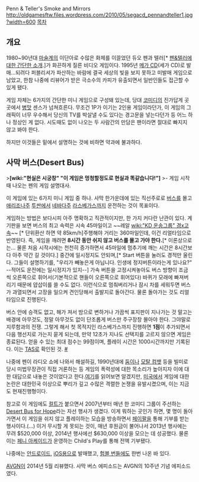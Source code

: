 Penn & Teller's Smoke and Mirrors
http://oldgamesftw.files.wordpress.com/2010/05/segacd_pennandteller1.jpg?width=600
[[목차]]

== 개요 ==
1980~90년대 [[마술]]계의 이단아로 수많은 화제를 이끌었던 듀오 펜과 텔러[* [http://blog.naver.com/PostView.nhn?blogId=elesjei7&logNo=120203539811 펜&텔러에 대한 간단한 소개].]가 화끈하게 질른 비디오 게임이다. 1995년 [[메가 CD]](세가 CD)로 발매...되려다 퍼블리셔가 파산하는 바람에 결국 세상의 빛을 보지 못하고 미발매 게임으로 남았고, 한참 나중에 리뷰어가 받은 극소수의 카피가 유출되면서 일반인들도 접근할 수 있게 됐다.

게임 자체는 6가지의 간단한 미니 게임으로 구성돼 있는데, 당대 [[코미디]]의 진가답게 곳곳에서 [[병맛]] 센스가 넘쳐흐른다. 무조건 1P가 이기는 2인용 게임이라던가, 이 게임의 그래픽이 너무 우수해서 당신의 TV를 박살낼 수도 있다는 경고문을 넣는다던가 등 어느 하나 정상인 게 없다. 시도때도 없이 나오는 두 사람간의 만담은 팬이라면 절대로 빠지지 않고 봐야 한다.

하지만 이것들은 밑에서 설명하는 것에 비하면 약과에 불과하다.

== 사막 버스(Desert Bus) ==
>'''[wiki:"현실은 시궁창" "이 게임은 멍청할정도로 현실과 똑같습니다!"]''' 
>- 게임 시작때 나오는 펜의 게임 설명대사.

이 게임에 있는 6가지 미니 게임 중 하나. 사막 한가운데에 있는 직선주로로 [[버스]]를 몰고 [[애리조나]]주 [[투싼]]에서 [[네바다]]주 [[라스베가스]]까지 운전하는 것이 목표이다.

게임하는 방법은 보다시피 아주 명확하고 직관적이지만, 한 가지 커다란 난관이 있다. 계기판을 보면 버스의 최고 속력은 시속 45마일이고 ~~레알 [[wiki:"KD 운송그룹" 경x고속]]~~ [* 단위환산 하면 약 85km/h]주행해야 거리는 360마일인데, 이건 리얼타임으로 반영된다. 즉, 게임을 깨려면 '''8시간 동안 쉬지 않고 버스를 몰고 가야 한다.'''[* 이론상으로는... 물론 처음 시작시에는 천천히 증가하면서 45마일에 멈추기에 깨는 시간은 8시간보다 아주 약간 길 것이다.] 중간에 일시정지도 안되며,[* Start 버튼을 눌러도 경적만 울린다. 그들이 설명하기를, "우리가 빼놓은게 아닙니다. 인생에 정지버튼이라는게 있나요?" --적어도 운전에는 일시정지가 있지--] 가속 버튼을 고정시켜놓아도 버스 방향이 조금씩 오른쪽으로 휘어서(기본적으로 핸들이 오른쪽으로 휘어있다) 바퀴가 모래에 빠져버리기 때문에 얍삽이를 쓸 수도 없다. 이런식으로 멈춰버리거나 잠시 차를 세워두면 버스가 과열되면서 고장을 일으켜 견인당해서 출발지로 돌아간다. 물론 돌아가는 것도 리얼타임으로 진행된다.

버스 안에 승객도 없고, 해가 져서 밤으로 변하거나 가끔씩 표지판이 지나가는 것 말고는 배경에 아무것도, 정말 아무것도 없이 단조롭게 버스만 주구장창 몰아야 한다. 그야말로 지루함과의 전쟁. 그렇게 해서 첫 목적지인 라스베가스까지 진행하면 '''1점'''이 추가되면서 다음 행선지로 가는지 묻게 되는데, 만약 12초가 지나도 선택지를 고르지 않으면 게임은 종료된다. 얻을 수 있는 최대 점수는 99점이며, 플레이 시간은 1000시간까지만 기록된다. 이는 [[TAS]]로 확인된 것. [http://tasvideos.org/2211S.html #]

나중에 펜이 라디오 쇼에 나와서 해설하길, 1990년대에 [[둠]]이나 [[모탈 컴뱃]] 등을 빌미로 당시 미법무장관이 직접 거론하는 등 게임의 폭력성에 대한 목소리가 높아지자 이에 대한 대답으로 내놓은 것이었다고 한다.[http://en.wikipedia.org/wiki/Video_game_controversies 여기]를 읽어보면 알겠지만, [[미국]]에서 게임에 대한 논란은 대한민국 이상으로 뿌리가 깊고 수많은 격렬한 논쟁을 유발시켰으며, 이는 지금도 현재진행형이다.

참고로 이 게임에도 [[컬트]]가 붙으면서 2007년부터 매년 한 코미디 그룹이 주선하는 [https://desertbus.org/ Desert Bus for Hope]라는 자선 행사가 생겼다. 이게 뭐하는 곳인가 하면, 몇 명이 돌아가면서 이 게임을 쉬지 않고 플레이하는 모습을 방송하면서 [[페이팔]]을 통해 기부를 받는 행사이다.(...) 이거 무시할 게 못되는 것이, 매년 후원금이 불어나서 2013년 행사에는 무려 $520,000 이상, 2014년 행사에선 $630,000 이상을 모으는 데 성공했다. 물론 이는 [[페니 아케이드]]가 운영하는 Child's Play를 통해 전액 기부됐다.

나중에는 [[안드로이드(OS)|안드로이드]], [[iOS]]용으로 발매했고, [[험블 번들]]에도 한번 나온 바 있다.

[[AVGN]]이 2014년 5월 리뷰했다. 사막 버스 에피소드는 AVGN의 10주년 기념 에피소드였다. 
